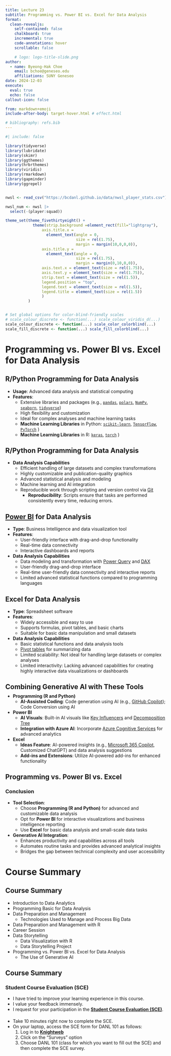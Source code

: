 ```yaml
---
title: Lecture 23
subtitle: Programming vs. Power BI vs. Excel for Data Analysis
format:
  clean-revealjs:
    self-contained: false
    chalkboard: true
    incremental: true
    code-annotations: hover
    scrollable: false

    # logo: logo-title-slide.png
author:
  - name: Byeong-Hak Choe
    email: bchoe@geneseo.edu
    affiliations: SUNY Geneseo
date: 2024-12-03
execute: 
  eval: true
  echo: false
callout-icon: false

from: markdown+emoji
include-after-body: target-hover.html # effect.html

# bibliography: refs.bib
---
```


```r
#| include: false

library(tidyverse)
library(lubridate)
library(skimr)
library(ggthemes)
library(hrbrthemes)
library(viridis)
library(rmarkdown)
library(gapminder)
library(ggrepel)


nwsl <- read_csv("https://bcdanl.github.io/data/nwsl_player_stats.csv")

nwsl_num <- nwsl |> 
  select(-(player:squad))

theme_set(theme_fivethirtyeight() +
            theme(strip.background =element_rect(fill="lightgray"),
                axis.title.x = 
                  element_text(angle = 0,
                               size = rel(1.75),
                               margin = margin(10,0,0,0)),
                axis.title.y = 
                  element_text(angle = 0,
                               size = rel(1.75),
                               margin = margin(0,10,0,0)),
                axis.text.x = element_text(size = rel(1.75)),
                axis.text.y = element_text(size = rel(1.75)),
                strip.text = element_text(size = rel(1.5)),
                legend.position = "top",
                legend.text = element_text(size = rel(1.5)),
                legend.title = element_text(size = rel(1.5))
                )
          )


# Set global options for color-blind-friendly scales
# scale_colour_discrete <- function(...) scale_colour_viridis_d(...)
scale_colour_discrete <- function(...) scale_color_colorblind(...)
scale_fill_discrete <- function(...) scale_fill_colorblind(...)
```



# Programming vs. Power BI vs. Excel for Data Analysis {background-color="#1c4982"}

## R/Python Programming for Data Analysis
- **Usage**: Advanced data analysis and statistical computing
- **Features**:
  - Extensive libraries and packages (e.g., [`pandas`](https://pandas.pydata.org), [`polars`](https://pola.rs), [`NumPy`](https://numpy.org), [`seaborn`](https://seaborn.pydata.org), [`tidyverse`](https://www.tidyverse.org))
  - High flexibility and customization
  - Ideal for complex analyses and machine learning tasks
  - **Machine Learning Libraries** in Python: [`scikit-learn`](https://scikit-learn.org/stable/), [`TensorFlow`](https://www.tensorflow.org/learn), [`PyTorch`](https://pytorch.org) )
  - **Machine Learning Libraries** in R: [`keras`](https://tensorflow.rstudio.com), [`torch`](https://torch.mlverse.org) )



## R/Python Programming for Data Analysis
- **Data Analysis Capabilities**
  - Efficient handling of large datasets and complex transformations
  - Highly customizable and publication-quality graphics
  - Advanced statistical analysis and modeling
  - Machine learning and AI integration
  - Reproducible work through scripting and version control via [Git](https://git-scm.com)
    - **Reproducibility**: Scripts ensure that tasks are performed consistently every time, reducing errors.

## [Power BI](https://www.microsoft.com/en-us/power-platform/products/power-bi) for Data Analysis
- **Type**: Business Intelligence and data visualization tool
- **Features**:
  - User-friendly interface with drag-and-drop functionality
  - Real-time data connectivity
  - Interactive dashboards and reports

- **Data Analysis Capabilities**
  - Data modeling and transformation with [Power Query](https://learn.microsoft.com/en-us/power-query/power-query-what-is-power-query) and [DAX](https://learn.microsoft.com/en-us/dax/dax-overview)
  - User-friendly drag-and-drop interface
  - Real-time user-friendly data connectivity and interactive reports
  - Limited advanced statistical functions compared to programming languages


## Excel for Data Analysis
- **Type**: Spreadsheet software
- **Features**:
  - Widely accessible and easy to use
  - Supports formulas, pivot tables, and basic charts
  - Suitable for basic data manipulation and small datasets
    
- **Data Analysis Capabilities**
  - Basic statistical functions and data analysis tools
  - [Pivot tables](https://support.microsoft.com/en-us/office/create-a-pivottable-to-analyze-worksheet-data-a9a84538-bfe9-40a9-a8e9-f99134456576) for summarizing data
  - Limited scalability: Not ideal for handling large datasets or complex analyses
  - Limited interactivity: Lacking advanced capabilities for creating highly interactive data visualizations or dashboards



## Combining Generative AI with These Tools
<div style="display:block; margin:-10px;"></div>

- **Programming (R and Python)**
  - **AI-Assisted Coding**: Code generation using AI (e.g., [GitHub Copilot](https://github.com/features/copilot)); Code Conversion using AI

- **Power BI**
  - **AI Visuals**: Built-in AI visuals like [Key Influencers](https://learn.microsoft.com/en-us/power-bi/visuals/power-bi-visualization-influencers?tabs=powerbi-desktop) and [Decomposition Tree](https://learn.microsoft.com/en-us/power-bi/visuals/power-bi-visualization-decomposition-tree)
  <!-- - **Natural Language Queries**: Use [Q&A feature](https://learn.microsoft.com/en-us/power-bi/consumer/end-user-q-and-a) to ask questions in natural language -->
  - **Integration with Azure AI**: Incorporate [Azure Cognitive Services](https://learn.microsoft.com/en-us/power-bi/connect-data/service-tutorial-use-cognitive-services) for advanced analytics

- **Excel**
  - **Ideas Feature**: AI-powered insights (e.g., [Microsoft 365 Copilot](https://www.microsoft.com/en-us/microsoft-365/copilot?ef_id=_k_Cj0KCQiAr7C6BhDRARIsAOUKifidjYAtT5WAHVZp4qCaglGwRAgDXwptQz5y9zQg5dnRmIWCV8VbEK0aAh38EALw_wcB_k_&OCID=AIDcmmr5fx1hcp_SEM__k_Cj0KCQiAr7C6BhDRARIsAOUKifidjYAtT5WAHVZp4qCaglGwRAgDXwptQz5y9zQg5dnRmIWCV8VbEK0aAh38EALw_wcB_k_&gad_source=1&gbraid=0AAAAADcJh_tpisi8oQUFQmh7j6g7jsbcn&gclid=Cj0KCQiAr7C6BhDRARIsAOUKifidjYAtT5WAHVZp4qCaglGwRAgDXwptQz5y9zQg5dnRmIWCV8VbEK0aAh38EALw_wcB), Customized ChatGPT) and data analysis suggestions
  - **Add-ins and Extensions**: Utilize AI-powered add-ins for enhanced functionality


## Programming vs. Power BI vs. Excel
### Conclusion

- **Tool Selection**:
  - Choose **Programming (R and Python)** for advanced and customizable data analysis
  - Opt for **Power BI** for interactive visualizations and business intelligence reporting
  - Use **Excel** for basic data analysis and small-scale data tasks

- **Generative AI Integration**:
  - Enhances productivity and capabilities across all tools
  - Automates routine tasks and provides advanced analytical insights
  - Bridges the gap between technical complexity and user accessibility
  

# Course Summary {background-color="#1c4982"}

## Course Summary
- Introduction to Data Analytics
- Programming Basic for Data Analysis
- Data Preparation and Management
  - Technologies Used to Manage and Process Big Data
- Data Preparation and Management with R
- Career Session
- Data Storytelling
  - Data Visualization with R
  - Data Storytelling Project
- Programming vs. Power BI vs. Excel for Data Analysis
  - The Use of Generative AI




## Course Summary
### Student Course Evaluation (SCE)

:::{.nonincremental}
- I have tried to improve your learning experience in this course.
- I value your feedback immensely.
- I request for your participation in the [**Student Course Evaluation (SCE)**](https://www.geneseo.edu/sce).

:::

<div style="display:block; margin:20px;"></div>

- Take 10 minutes right now to complete the SCE.
- On your laptop, access the SCE form for DANL 101 as follows:
  1. Log in to [**Knightweb**](https://my.geneseo.edu/dashboard)
  2. Click on the "Surveys" option
  3. Choose DANL 101 (class for which you want to fill out the SCE) and then complete the SCE survey.
